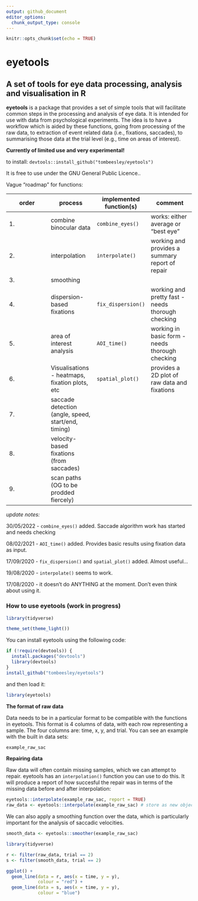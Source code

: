 ```yaml
---
output: github_document
editor_options: 
  chunk_output_type: console
---
```


```r
knitr::opts_chunk$set(echo = TRUE)
```

# **eyetools**

## A set of tools for eye data processing, analysis and visualisation in R

**eyetools** is a package that provides a set of simple tools that will facilitate common steps in the processing and analysis of eye data. It is intended for use with data from psychological experiments. The idea is to have a workflow which is aided by these functions, going from processing of the raw data, to extraction of event related data (i.e., fixations, saccades), to summarising those data at the trial level (e.g., time on areas of interest). 

**Currently of limited use and very experimental!**

to install: `devtools::install_github("tombeesley/eyetools")`

It is free to use under the GNU General Public Licence..

Vague "roadmap" for functions:

|order | process | implemented function(s) | comment
|-|-|-|-|
|1.| combine binocular data | `combine_eyes()` | works: either average or "best eye" |
|2.| interpolation | `interpolate()` | working and provides a summary report of repair |
|3.| smoothing | | |
|4.| dispersion-based fixations  | `fix_dispersion()` | working and pretty fast - needs thorough checking |
|5.| area of interest analysis   | `AOI_time()` | working in basic form - needs thorough checking |
|6.| Visualisations - heatmaps, fixation plots, etc  | `spatial_plot()` | provides a 2D plot of raw data and fixations |
|7.| saccade detection (angle, speed, start/end, timing)  | | |
|8.| velocity-based fixations (from saccades)  | | |
|9.| scan paths (OG to be prodded fiercely)  | | |

*update notes:*

30/05/2022 - `combine_eyes()` added. Saccade algorithm work has started and needs checking

08/02/2021 - `AOI_time()` added. Provides basic results using fixation data as input.

17/09/2020 - `fix_dispersion()` and `spatial_plot()` added. Almost useful...

19/08/2020 - `interpolate()` seems to work. 

17/08/2020 - it doesn't do ANYTHING at the moment. Don't even think about using it.


### How to use eyetools (work in progress)

```r

library(tidyverse)

theme_set(theme_light())


```


You can install eyetools using the following code:
```r
if (!require(devtools)) {
  install.packages("devtools")
  library(devtools)
}
install_github("tombeesley/eyetools")
```
and then load it:
```r
library(eyetools)
```

**The format of raw data**

Data needs to be in a particular format to be compatible with the functions in eyetools. This format is 4 columns of data, with each row representing a sample. The four columns are: time, x, y, and trial. You can see an example with the built in data sets:
```r
example_raw_sac
```

**Repairing data**

Raw data will often contain missing samples, which we can attempt to repair. eyetools has an `interpolation()` function you can use to do this. It will produce a report of how succesful the repair was in terms of the missing data before and after interpolation:

```r
eyetools::interpolate(example_raw_sac, report = TRUE)
raw_data <- eyetools::interpolate(example_raw_sac) # store as new object
```

We can also apply a smoothing function over the data, which is particularly important for the analysis of saccadic velocities. 

```r
smooth_data <- eyetools::smoother(example_raw_sac) 
```

```r
library(tidyverse)

r <- filter(raw_data, trial == 2)
s <- filter(smooth_data, trial == 2)

ggplot() +
  geom_line(data = r, aes(x = time, y = y),
            colour = "red") +
  geom_line(data = s, aes(x = time, y = y),
            colour = "blue")


```

